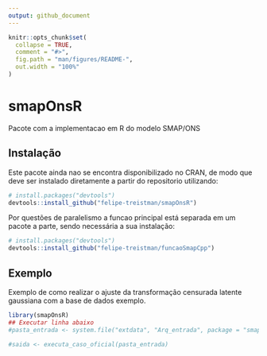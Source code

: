 ```yaml
---
output: github_document
---
```


<!-- README.md is generated from README.Rmd. Please edit that file -->

```r
knitr::opts_chunk$set(
  collapse = TRUE,
  comment = "#>",
  fig.path = "man/figures/README-",
  out.width = "100%"
)
```

# smapOnsR

<!-- badges: start -->
<!-- badges: end -->

Pacote com a implementacao em R do modelo SMAP/ONS

## Instalação

Este pacote ainda nao se encontra disponibilizado no CRAN, de modo que deve ser instalado diretamente a partir do repositorio utilizando:

``` r
# install.packages("devtools")
devtools::install_github("felipe-treistman/smapOnsR")
```

Por questões de paralelismo a funcao principal está separada em um pacote a parte, sendo necessária a sua instalação:

``` r
# install.packages("devtools")
devtools::install_github("felipe-treistman/funcaoSmapCpp")
```

## Exemplo

Exemplo de como realizar o ajuste da transformação censurada latente gaussiana com a base de dados exemplo.

```r
library(smapOnsR)
## Executar linha abaixo
#pasta_entrada <- system.file("extdata", "Arq_entrada", package = "smapOnsR")

#saida <- executa_caso_oficial(pasta_entrada)
```

